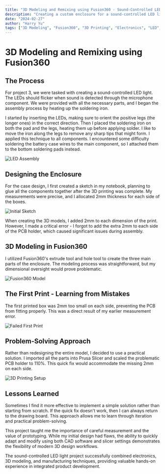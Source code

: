 ```yaml
---
title: "3D Modeling and Remixing using Fusion360 - Sound-Controlled LED Light"
description: "Creating a custom enclosure for a sound-controlled LED light using Fusion360, including 3D modeling, 3D printing, and electronics integration."
date: "2024-02-27"
author: "Harry Yu"
tags: ["3D Modeling", "Fusion360", "3D Printing", "Electronics", "LED", "Sound Control"]
---
```


# 3D Modeling and Remixing using Fusion360

## The Process

For project 3, we were tasked with creating a sound-controlled LED light. The LEDs should flicker when sound is detected through the microphone component. We were provided with all the necessary parts, and I began the assembly process by heating up the soldering iron.

I started by inserting the LEDs, making sure to orient the positive legs (the longer ones) in the correct direction. Then I placed the soldering iron on both the pad and the legs, heating them up before applying solder. I like to move the iron along the legs to remove any sharp tips that might form. I applied this technique to all components. I encountered some difficulty soldering the battery case wires to the main component, so I attached them to the bottom soldering pads instead.

![LED Assembly](/images/blog/3d-print-4/led1.jpg)

## Designing the Enclosure

For the case design, I first created a sketch in my notebook, planning to glue all the components together after the 3D printing was complete. My measurements were precise, and I allocated 2mm thickness for each side of the boxes.

![Initial Sketch](/images/blog/3d-print-4/sketch.jpg)

When creating the 3D models, I added 2mm to each dimension of the print. However, I made a critical error - I forgot to add the extra 2mm to each side of the PCB holder, which caused significant issues during assembly.

## 3D Modeling in Fusion360

I utilized Fusion360's extrude tool and hole tool to create the three main parts of the enclosure. The modeling process was straightforward, but my dimensional oversight would prove problematic.

![Fusion360 Model](/images/blog/3d-print-4/fusion1.png)

## The First Print - Learning from Mistakes

The first printed box was 2mm too small on each side, preventing the PCB from fitting properly. This was a direct result of my earlier measurement error.

![Failed First Print](/images/blog/3d-print-4/fail1.jpg)

## Problem-Solving Approach

Rather than redesigning the entire model, I decided to use a practical solution. I imported all the parts into Prusa Slicer and scaled the problematic PCB holder to 110%. This quick fix would accommodate the missing 2mm on each side.

![3D Printing Setup](/images/blog/3d-print-4/3dprint.jpg)

## Lessons Learned

Sometimes I find it more effective to implement a simple solution rather than starting from scratch. If the quick fix doesn't work, then I can always return to the drawing board. This approach allows me to learn through iteration and practical problem-solving.

This project taught me the importance of careful measurement and the value of prototyping. While my initial design had flaws, the ability to quickly adapt and modify using both CAD software and slicer settings demonstrates the flexibility of modern 3D design workflows.

The sound-controlled LED light project successfully combined electronics, 3D modeling, and manufacturing techniques, providing valuable hands-on experience in integrated product development.